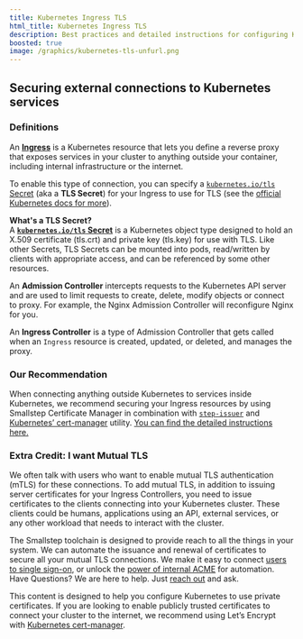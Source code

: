 ```yaml
---
title: Kubernetes Ingress TLS
html_title: Kubernetes Ingress TLS
description: Best practices and detailed instructions for configuring Kubernetes ingress TLS.
boosted: true
image: /graphics/kubernetes-tls-unfurl.png
---
```


## Securing external connections to Kubernetes services

### Definitions

An **[Ingress](https://kubernetes.io/docs/concepts/services-networking/ingress/)** is a Kubernetes resource that lets you define a reverse proxy that exposes services in your cluster to anything outside your container, including internal infrastructure or the internet.

To enable this type of connection, you can specify a [`kubernetes.io/tls` Secret](http://kubernetes.io/tls) (aka a **TLS Secret**) for your Ingress to use for TLS (see the [official Kubernetes docs for more](https://kubernetes.io/docs/concepts/services-networking/ingress/#tls)).

<Alert>
<div>
<b>What's a TLS Secret?</b><br/>
A <b><a href="https://kubernetes.io/docs/concepts/configuration/secret/#tls-secrets"><code>kubernetes.io/tls</code> Secret</a></b> is a Kubernetes object type designed to hold an X.509 certificate (tls.crt) and private key (tls.key) for use with TLS. Like other Secrets, TLS Secrets can be mounted into pods, read/written by clients with appropriate access, and can be referenced by some other resources.
  </div>
</Alert>

An **Admission Controller** intercepts requests to the Kubernetes API server and are used to limit requests to create, delete, modify objects or connect to proxy. For example, the Nginx Admission Controller will reconfigure Nginx for you.

An **Ingress Controller** is a type of Admission Controller that gets called when an `Ingress` resource is created, updated, or deleted, and manages the proxy.

### Our Recommendation

When connecting anything outside Kubernetes to services inside Kubernetes, we recommend securing your Ingress resources by using Smallstep Certificate Manager in combination with [`step-issuer`](https://github.com/smallstep/step-issuer) and [Kubernetes’ cert-manager](https://cert-manager.io/docs/) utility. [You can find the detailed instructions here.](/docs/certificate-manager/kubernetes-step-issuer)

### Extra Credit: I want Mutual TLS

We often talk with users who want to enable mutual TLS authentication (mTLS) for these connections. To add mutual TLS, in addition to issuing server certificates for your Ingress Controllers, you need to issue certificates to the clients connecting into your Kubernetes cluster. These clients could be humans, applications using an API, external services, or any other workload that needs to interact with the cluster.

The Smallstep toolchain is designed to provide reach to all the things in your system. We can automate the issuance and renewal of certificates to secure all your mutual TLS connections. We make it easy to connect [users to single sign-on](https://smallstep.com/docs/certificate-manager/oidc), or unlock the [power of internal ACME](https://smallstep.com/docs/certificate-manager/acme) for automation. Have Questions? We are here to help. Just [reach out](mailto:cs@smallstep.com) and ask. 

<Alert severity="info">
  <div>
This content is designed to help you configure Kubernetes to use private certificates.
If you are looking to enable publicly trusted certificates to connect your cluster to the internet,
we recommend using Let’s Encrypt with <a href="https://cert-manager.io/docs/">Kubernetes cert-manager</a>.
  </div>
</Alert>
